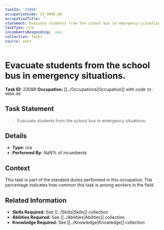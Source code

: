 ```yaml
---
taskId: '23088'
occupationCode: 33-9094.00
occupationTitle: ''
statement: Evacuate students from the school bus in emergency situations.
taskType: n/a
incumbentsResponding: .nan
collection: Tasks
source: onet
---
```

# Evacuate students from the school bus in emergency situations.

**Task ID:** 23088
**Occupation:** [[../Occupations|Occupation]] with code `33-9094.00`

## Task Statement

> Evacuate students from the school bus in emergency situations.

## Details

- **Type:** n/a
- **Performed By:** NaN% of incumbents

## Context

This task is part of the standard duties performed in this occupation. The percentage indicates how common this task is among workers in the field.

## Related Information

- **Skills Required:** See [[../Skills|Skills]] collection
- **Abilities Required:** See [[../Abilities|Abilities]] collection
- **Knowledge Required:** See [[../Knowledge|Knowledge]] collection
